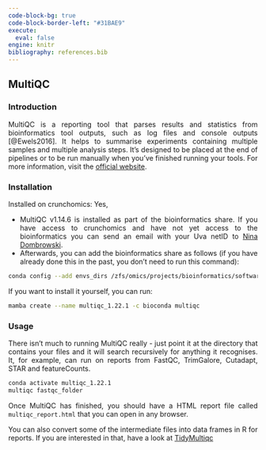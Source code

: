 ---
code-block-bg: true
code-block-border-left: "#31BAE9"
execute:
  eval: false
engine: knitr
bibliography: references.bib
---

<div style="text-align: justify">

## MultiQC

### Introduction

MultiQC is a reporting tool that parses results and statistics from bioinformatics tool outputs, such as log files and console outputs [@Ewels2016]. It helps to summarise experiments containing multiple samples and multiple analysis steps. It’s designed to be placed at the end of pipelines or to be run manually when you’ve finished running your tools. For more information, visit the [official website](https://multiqc.info/docs/).

### Installation

Installed on crunchomics: Yes,

-   MultiQC v1.14.6 is installed as part of the bioinformatics share. If you have access to crunchomics and have not yet access to the bioinformatics you can send an email with your Uva netID to [Nina Dombrowski](n.dombrowski@uva.nl).
-   Afterwards, you can add the bioinformatics share as follows (if you have already done this in the past, you don't need to run this command):

```{bash}
conda config --add envs_dirs /zfs/omics/projects/bioinformatics/software/miniconda3/envs/
```

If you want to install it yourself, you can run:

```{bash}
mamba create --name multiqc_1.22.1 -c bioconda multiqc
```

### Usage

There isn’t much to running MultiQC really - just point it at the directory that contains your files and it will search recursively for anything it recognises. It, for example, can run on reports from FastQC, TrimGalore, Cutadapt, STAR and featureCounts.

```{bash}
conda activate multiqc_1.22.1
multiqc fastqc_folder
```

Once MultiQC has finished, you should have a HTML report file called `multiqc_report.html` that you can open in any browser. 

You can also convert some of the intermediate files into data frames in R for reports. If you are interested in that, have a look at [TidyMultiqc](https://cran.r-project.org/web/packages/TidyMultiqc/index.html)
